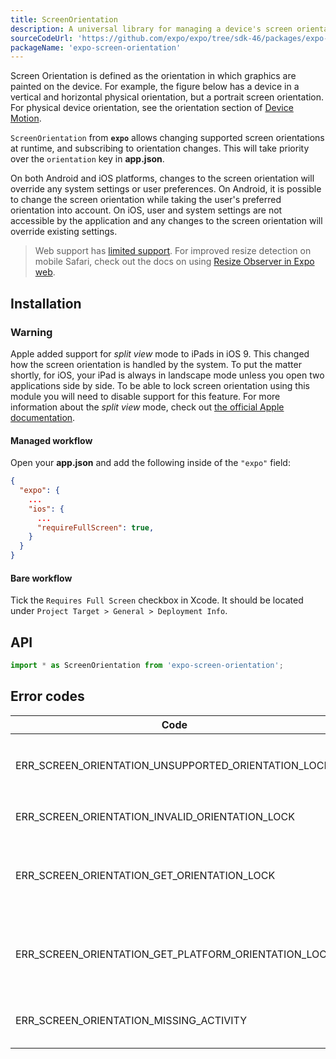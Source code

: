 ```yaml
---
title: ScreenOrientation
description: A universal library for managing a device's screen orientation.
sourceCodeUrl: 'https://github.com/expo/expo/tree/sdk-46/packages/expo-screen-orientation'
packageName: 'expo-screen-orientation'
---
```



Screen Orientation is defined as the orientation in which graphics are painted on the device. For example, the figure below has a device in a vertical and horizontal physical orientation, but a portrait screen orientation. For physical device orientation, see the orientation section of [Device Motion](devicemotion.mdx).

<ImageSpotlight
  alt="Portrait orientation in different physical orientations."
  src="/static/images/screen-orientation-portrait.jpg"
/>

`ScreenOrientation` from **`expo`** allows changing supported screen orientations at runtime, and subscribing to orientation changes. This will take priority over the `orientation` key in **app.json**.

On both Android and iOS platforms, changes to the screen orientation will override any system settings or user preferences. On Android, it is possible to change the screen orientation while taking the user's preferred orientation into account. On iOS, user and system settings are not accessible by the application and any changes to the screen orientation will override existing settings.

> Web support has [limited support](https://caniuse.com/#feat=deviceorientation). For improved resize detection on mobile Safari, check out the docs on using [Resize Observer in Expo web](/guides/customizing-webpack/#resizeobserver).

<PlatformsSection android emulator ios simulator web />

## Installation

<APIInstallSection />

### Warning

Apple added support for _split view_ mode to iPads in iOS 9. This changed how the screen orientation is handled by the system. To put the matter shortly, for iOS, your iPad is always in landscape mode unless you open two applications side by side. To be able to lock screen orientation using this module you will need to disable support for this feature. For more information about the _split view_ mode, check out [the official Apple documentation](https://support.apple.com/en-us/HT207582).

#### Managed workflow

Open your **app.json** and add the following inside of the `"expo"` field:

```json app.json
{
  "expo": {
    ...
    "ios": {
      ...
      "requireFullScreen": true,
    }
  }
}
```

#### Bare workflow

Tick the `Requires Full Screen` checkbox in Xcode. It should be located under `Project Target > General > Deployment Info`.

## API

```js
import * as ScreenOrientation from 'expo-screen-orientation';
```

<APISection packageName="expo-screen-orientation" apiName="ScreenOrientation" />

## Error codes

| Code                                                 | Description                                                                                      |
| ---------------------------------------------------- | ------------------------------------------------------------------------------------------------ |
| ERR_SCREEN_ORIENTATION_UNSUPPORTED_ORIENTATION_LOCK  | The platform does not support the [`OrientationLock`](#screenorientationorientationlock) policy. |
| ERR_SCREEN_ORIENTATION_INVALID_ORIENTATION_LOCK      | An invalid [`OrientationLock`](#screenorientationorientationlock) was passed in.                 |
| ERR_SCREEN_ORIENTATION_GET_ORIENTATION_LOCK          | **Android Only.** An unknown error occurred when trying to get the orientation lock.             |
| ERR_SCREEN_ORIENTATION_GET_PLATFORM_ORIENTATION_LOCK | **Android Only.** An unknown error occurred when trying to get the platform orientation lock.    |
| ERR_SCREEN_ORIENTATION_MISSING_ACTIVITY              | **Android Only.** Could not get the current activity.                                            |
